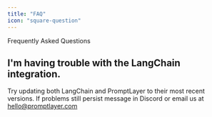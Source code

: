 ```yaml
---
title: "FAQ"
icon: "square-question"
---
```


Frequently Asked Questions

 
## I'm having trouble with the LangChain integration.

Try updating both LangChain and PromptLayer to their most recent versions. If problems still persist message in Discord or email us at hello@promptlayer.com
